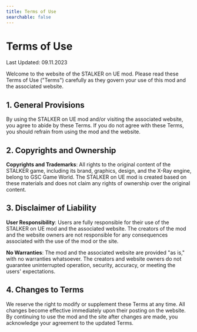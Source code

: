 ```yaml
---
title: Terms of Use
searchable: false
---
```


# Terms of Use

Last Updated: 09.11.2023

Welcome to the website of the STALKER on UE mod. Please read these Terms of Use ("Terms") carefully as they govern your use of this mod and the associated website.

## 1. General Provisions

By using the STALKER on UE mod and/or visiting the associated website, you agree to abide by these Terms. If you do not agree with these Terms, you should refrain from using the mod and the website.

## 2. Copyrights and Ownership

**Copyrights and Trademarks**: All rights to the original content of the STALKER game, including its brand, graphics, design, and the X-Ray engine, belong to GSC Game World. The STALKER on UE mod is created based on these materials and does not claim any rights of ownership over the original content.

## 3. Disclaimer of Liability

**User Responsibility**: Users are fully responsible for their use of the STALKER on UE mod and the associated website. The creators of the mod and the website owners are not responsible for any consequences associated with the use of the mod or the site.

**No Warranties**: The mod and the associated website are provided "as is," with no warranties whatsoever. The creators and website owners do not guarantee uninterrupted operation, security, accuracy, or meeting the users' expectations.

## 4. Changes to Terms

We reserve the right to modify or supplement these Terms at any time. All changes become effective immediately upon their posting on the website. By continuing to use the mod and the site after changes are made, you acknowledge your agreement to the updated Terms.
